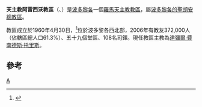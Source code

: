 {{Infobox Roman Catholic diocese
|Roman Catholic Diocese of = 天主教阿雷西沃教區
|Latin name of diocese = Dioecesis Arecibensis
|image =Porto Rico - Diocesi di Arecibo.png
|caption = 教區在波多黎各的位置
|location = [[波多黎各|波多黎各]]
|territory =西北部
|population =372,000
|rite = 拉丁禮
|patron = 
|province =波多黎各的聖胡安
|established = 1960年
|cathedral = [[聖斐理伯主教座堂_(阿雷西沃)|聖斐理伯主教座堂]]
|co-cathedral =
|leadership = 主教
|website =http://www.diocesisdearecibo.org/
|教宗 =
|metropolitan = 
|ordinary = 達彌爾·費南德斯·托里斯
|coadjutor bishop =
|auxiliary =
}}

'''天主教阿雷西沃教區'''（{{lang-la|Dioecesis Arecibensis}}、{{lang-es|Diócesis de Arecibo}}）是[[波多黎各|波多黎各]]一個[[羅馬天主教|羅馬天主教]][[教區|教區]]，屬[[天主教波多黎各的聖胡安總教區|波多黎各的聖胡安總教區]]。

教區成立於1960年4月30日，<ref>{{cite journal
|journal=[[宗座公報|宗座公報]]
|publisher=梵蒂岡出版社
|date=1961年
|volume=53
|title=''Cum apostolicus''
|page=89
|url=http://www.vatican.va/archive/aas/documents/AAS%2053%20%5B1961%5D%20-%20ocr.pdf
|access-date=2013-05-29
|archive-date=2013-10-07
|archive-url=https://web.archive.org/web/20131007213220/http://www.vatican.va/archive/aas/documents/AAS%2053%20%5B1961%5D%20-%20ocr.pdf
|dead-url=no
}}</ref>位於波多黎各西北部，2006年有教友372,000人（佔轄區總人口61.3%）、五十九個堂區、108名司鐸。現任教區主教為[[達彌爾·費南德斯·托里斯|達彌爾·費南德斯·托里斯]]。

==參考==
{{reflist}}

{{波多黎各天主教教區}}
[[Category:波多黎各天主教教區|A]]